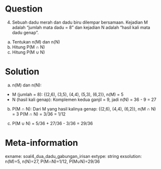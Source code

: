 Question
========
(4) Sebuah dadu merah dan dadu biru dilempar bersamaan. Kejadian M adalah "jumlah mata dadu = 8" dan kejadian N adalah "hasil kali mata dadu genap".
a) Tentukan n(M) dan n(N)
b) Hitung P(M ∩ N)
c) Hitung P(M ∪ N)

Solution
========
a) n(M) dan n(N):
- M (jumlah = 8): {(2,6), (3,5), (4,4), (5,3), (6,2)}, n(M) = 5
- N (hasil kali genap): Komplemen kedua ganjil = 9, jadi n(N) = 36 - 9 = 27

b) P(M ∩ N):
Dari M yang hasil kalinya genap: {(2,6), (4,4), (6,2)}, n(M ∩ N) = 3
P(M ∩ N) = 3/36 = 1/12

c) P(M ∪ N) = 5/36 + 27/36 - 3/36 = 29/36

Meta-information
================
exname: soal4_dua_dadu_gabungan_irisan
extype: string
exsolution: n(M)=5, n(N)=27, P(M∩N)=1/12, P(M∪N)=29/36

